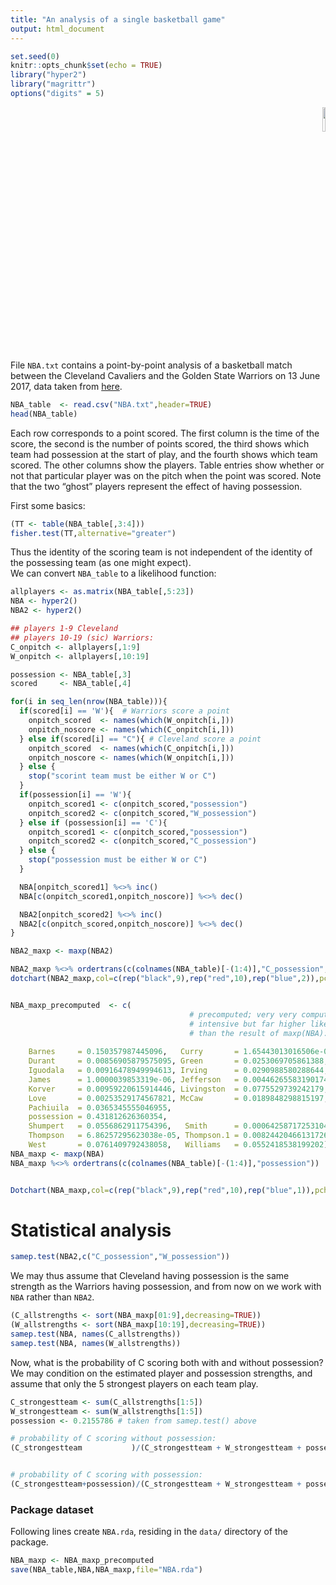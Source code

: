 ```yaml
---
title: "An analysis of a single basketball game"
output: html_document
---
```


```r
set.seed(0)
knitr::opts_chunk$set(echo = TRUE)
library("hyper2")
library("magrittr")
options("digits" = 5)
```

<p style="text-align: right;">
![](`r system.file("help/figures/hyper2.png", package = "hyper2")`){width=10%}
</p>

File `NBA.txt` contains a point-by-point analysis of a basketball
match between the Cleveland Cavaliers and the Golden State Warriors on
13 June 2017, data taken from
[here](https://www.espn.com/nba/playbyplay?gameId=400954514).

```r
NBA_table  <- read.csv("NBA.txt",header=TRUE)
head(NBA_table)
```

Each row corresponds to a point scored.  The first column is the time
of the score, the second is the number of points scored, the third
shows which team had possession at the start of play, and the fourth
shows which team scored.  The other columns show the players.  Table
entries show whether or not that particular player was on the pitch
when the point was scored.  Note that the two "ghost" players
represent the effect of having possession.

First some basics:

```r
(TT <- table(NBA_table[,3:4]))
fisher.test(TT,alternative="greater")
```

Thus the identity of the scoring team is not independent of the
identity of the possessing team (as one might expect).  
We can convert `NBA_table` to a likelihood function:

```r
allplayers <- as.matrix(NBA_table[,5:23])
NBA <- hyper2()
NBA2 <- hyper2()

## players 1-9 Cleveland
## players 10-19 (sic) Warriors:
C_onpitch <- allplayers[,1:9]
W_onpitch <- allplayers[,10:19]

possession <- NBA_table[,3]
scored     <- NBA_table[,4]

for(i in seq_len(nrow(NBA_table))){
  if(scored[i] == 'W'){  # Warriors score a point
    onpitch_scored  <- names(which(W_onpitch[i,]))
    onpitch_noscore <- names(which(C_onpitch[i,]))
  } else if(scored[i] == "C"){ # Cleveland score a point
    onpitch_scored  <- names(which(C_onpitch[i,]))
    onpitch_noscore <- names(which(W_onpitch[i,]))
  } else {
    stop("scorint team must be either W or C")
  }
  if(possession[i] == 'W'){
    onpitch_scored1 <- c(onpitch_scored,"possession")
    onpitch_scored2 <- c(onpitch_scored,"W_possession")
  } else if (possession[i] == 'C'){
    onpitch_scored1 <- c(onpitch_scored,"possession")
    onpitch_scored2 <- c(onpitch_scored,"C_possession")
  } else {
    stop("possession must be either W or C")
  }

  NBA[onpitch_scored1] %<>% inc()
  NBA[c(onpitch_scored1,onpitch_noscore)] %<>% dec()

  NBA2[onpitch_scored2] %<>% inc()
  NBA2[c(onpitch_scored,onpitch_noscore)] %<>% dec()
}

NBA2_maxp <- maxp(NBA2)

NBA2_maxp %<>% ordertrans(c(colnames(NBA_table)[-(1:4)],"C_possession","W_possession"))
dotchart(NBA2_maxp,col=c(rep("black",9),rep("red",10),rep("blue",2)),pch=16)


NBA_maxp_precomputed  <- c(
                                        # precomputed; very very computer
                                        # intensive but far higher likelihood
                                        # than the result of maxp(NBA):
    
    Barnes     = 0.150357987445096,   Curry       = 1.65443013016506e-06,
    Durant     = 0.00856905879575095, Green       = 0.0253069705861388,
    Iguodala   = 0.00916478949994613, Irving      = 0.0290988580288644, 
    James      = 1.0000039853319e-06, Jefferson   = 0.00446265583190174, 
    Korver     = 0.00959220615914446, Livingston  = 0.0775529739242179, 
    Love       = 0.00253529174567821, McCaw       = 0.0189848298815197,
    Pachiuila  = 0.0365345555046955,
    possession = 0.431812626360354,
    Shumpert   = 0.0556862911754396,   Smith      = 0.00064258717253104,
    Thompson   = 6.86257295623038e-05, Thompson.1 = 0.00824420466131726,
    West       = 0.0761409792438058,   Williams   = 0.0552418538199202)
NBA_maxp <- maxp(NBA)
NBA_maxp %<>% ordertrans(c(colnames(NBA_table)[-(1:4)],"possession"))


Dotchart(NBA_maxp,col=c(rep("black",9),rep("red",10),rep("blue",1)),pch=16)
```

# Statistical analysis

```r
samep.test(NBA2,c("C_possession","W_possession"))
```

We may thus assume that Cleveland having possession is the same
strength as the Warriors having possession, and from now on we work
with `NBA` rather than `NBA2`.


```r
(C_allstrengths <- sort(NBA_maxp[01:9],decreasing=TRUE))
(W_allstrengths <- sort(NBA_maxp[10:19],decreasing=TRUE))
samep.test(NBA, names(C_allstrengths))
samep.test(NBA, names(W_allstrengths))
```

Now, what is the probability of C scoring both with and without
possession?  We may condition on the estimated player and possession
strengths, and assume that only the 5 strongest players on each team
play.

```r
C_strongestteam <- sum(C_allstrengths[1:5])
W_strongestteam <- sum(W_allstrengths[1:5])
possession <- 0.2155786 # taken from samep.test() above

# probability of C scoring without possession:
(C_strongestteam           )/(C_strongestteam + W_strongestteam + possession)


# probability of C scoring with possession:
(C_strongestteam+possession)/(C_strongestteam + W_strongestteam + possession)
```


### Package dataset

Following lines create `NBA.rda`, residing in the `data/` directory of the package.

```r
NBA_maxp <- NBA_maxp_precomputed
save(NBA_table,NBA,NBA_maxp,file="NBA.rda")
```

